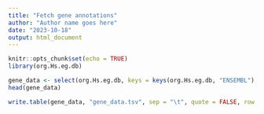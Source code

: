 ```yaml
---
title: "Fetch gene annotations"
author: "Author name goes here"
date: "2023-10-18"
output: html_document
---
```


```r
knitr::opts_chunk$set(echo = TRUE)
library(org.Hs.eg.db)
```

```r
gene_data <- select(org.Hs.eg.db, keys = keys(org.Hs.eg.db, "ENSEMBL"), columns = c("SYMBOL"), keytype = "ENSEMBL")
head(gene_data)
```

```r
write.table(gene_data, "gene_data.tsv", sep = "\t", quote = FALSE, row.names = FALSE, col.names = FALSE)
```
